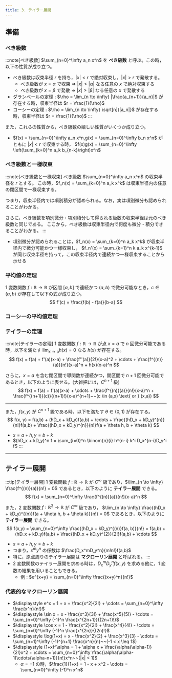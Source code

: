 ```yaml
---
title: 3. テイラー展開
---
```


## 準備
### べき級数
:::note[べき級数]
$\sum_{n=0}^\infty a_n x^n$ を **べき級数** と呼ぶ。この時，以下の性質が成り立つ。

- べき級数は収束半径 $r$ を持ち，$|x| < r$ で絶対収束し，$|x| > r$ で発散する。
    - べき級数が $x = \alpha$ で収束 $\Rightarrow$ $|x| < |\alpha|$ なる任意の $x$ で絶対収束する
    - べき級数が $x = \beta$ で発散 $\Rightarrow$ $|x| > |\beta|$ なる任意の $x$ で発散する
- ダランベールの定理 : $\rho = \lim_{n \to \infty} |\frac{a_{n+1}}{a_n}|$ が存在する時，収束半径は $r = \frac{1}{\rho}$
- コーシーの定理 : $\rho = \lim_{n \to \infty} \sqrt[n]{|a_n|}$ が存在する時，収束半径は $r = \frac{1}{\rho}$
:::

また，これらの性質から，べき級数の嬉しい性質がいくつか成り立つ。
- $f(x) = \sum_{n=0}^\infty a_n x^n,g(x) = \sum_{n=0}^\infty b_n x^n$ がともに $|x| < r$ で収束する時，
$f(x)g(x) = \sum_{n=0}^\infty \left(\sum_{k=0}^n a_k b_{n-k}\right)x^n$

### べき級数と一様収束
:::note[べき級数と一様収束]
べき級数 $\sum_{n=0}^\infty a_n x^n$ の収束半径を $r$ とする。
この時，$f_n(x) = \sum_{k=0}^n a_k x^k$ は収束半径内の任意の閉区間で一様収束する。

つまり，収束半径内では項別積分が認められる。なお，実は項別微分も認められることがわかる。

さらに，べき級数を項別微分・項別積分して得られる級数の収束半径は元のべき級数と同じである。
ここから，べき級数は収束半径内で何度も微分・積分できることがわかる。
:::
- 項別微分が認められることは，$f_n(x) = \sum_{k=0}^n a_k x^k$ が収束半径内で微分可能かつ一様収束し，
$f_n'(x) = \sum_{k=1}^n k a_k x^{k-1}$ が同じ収束半径を持って，この収束半径内で連続かつ一様収束することから示せる

### 平均値の定理
1 変数関数 $f:\mathbb{R} \to \mathbb{R}$ が区間 $[a,b]$ で連続かつ $(a,b)$ で微分可能なとき，$c \in (a,b)$ が存在して以下の式が成り立つ。
$$
f'(c) = \frac{f(b) - f(a)}{b-a}
$$

### コーシーの平均値定理


### テイラーの定理
:::note[テイラーの定理]
1 変数関数 $f:\mathbb{R} \to \mathbb{R}$ が点 $x=a$ で $n$ 回微分可能である時，以下を満たす $\lim_{x \to a} h(x) = 0$ なる $h(x)$ が存在する。
$$
f(x) = f(a) + f'(a)(x-a) + \frac{f''(a)}{2!}(x-a)^2 + \cdots + \frac{f^{(n)}(a)}{n!}(x-a)^n + h(x)(x-a)^n
$$

さらに，$x=a$ を含む閉区間で導関数が連続かつ，開区間で $n+1$ 回微分可能であるとき，以下のように表せる。(大雑把には，$C^{n+1}$ 級)
$$
f(x) = f(a) + f'(a)(x-a) + \cdots + \frac{f^{(n)}(a)}{n!}(x-a)^n + \frac{f^{(n+1)}(c)}{(n+1)!}(x-a)^{n+1}~~(c \in (a,x) \text{ or } (x,a))
$$

---
また，$f(x,y)$ が $C^{n+1}$ 級である時，以下を満たす $\theta \in (0,1)$ が存在する。
$$
f(x, y) = f(a,b) + (hD_x + kD_y)f(a,b) + \cdots + \frac{(hD_x + kD_y)^{n}}{n!}f(a,b) + \frac{(hD_x + kD_y)^{n}}{n!}f(a + \theta h, b + \theta k)
$$
- $x = a + h, y = b + k$
- $(hD_x + kD_y)^n f = \sum_{i=0}^n \binom{n}{i} h^{n-i} k^i D_x^{n-i}D_y^i f$
:::

---
## テイラー展開
:::tip[テイラー展開]
1 変数関数 $f:\mathbb{R} \to \mathbb{R}$ が $C^\infty$ 級であり，$\lim_{n \to \infty} \frac{f^{(n)}(a)}{n!} = 0$ であるとき，以下のように **テイラー展開** できる。
$$
f(x) = \sum_{n=0}^\infty \frac{f^{(n)}(a)}{n!}(x-a)^n
$$

また，2 変数関数 $f:\mathbb{R}^2 \to \mathbb{R}$ が $C^\infty$ 級であり，
$\lim_{n \to \infty} \frac{(hD_x + kD_y)^{(n)}f(a + \theta h, b + \theta k)}{n!} = 0$ であるとき，以下のように **テイラー展開** できる。
$$
f(x,y)  = \sum_{n=0}^\infty \frac{(hD_x + kD_y)^{(n)}f(a, b)}{n!} = f(a,b) + (hD_x + kD_y)f(a,b) + \frac{(hD_x + kD_y)^{2}}{2!}f(a,b) + \cdots
$$
- $x = a + h, y = b + k$
- つまり，$x^my^n$ の係数は $\frac{D_x^mD_y^n}{m!n!}f(a,b)$
- 特に，原点周りのテイラー展開は **マクローリン展開** と呼ばれる。
:::
- 2 変数関数のテイラー展開を求める時は，$D_x^mD_y^n f(x,y)$ を求める他に，1 変数の結果を用いることもできる。
    - 例 : $e^{x+y} = \sum_{n=0}^\infty \frac{(x+y)^n}{n!}$

### 代表的なマクローリン展開
- $\displaystyle e^x = 1 + x + \frac{x^2}{2!} + \cdots = \sum_{n=0}^\infty \frac{x^n}{n!}$
- $\displaystyle \sin x = x - \frac{x^3}{3!} + \frac{x^5}{5!} - \cdots = \sum_{n=0}^\infty (-1)^n \frac{x^{2n+1}}{(2n+1)!}$
- $\displaystyle \cos x = 1 - \frac{x^2}{2!} + \frac{x^4}{4!} - \cdots = \sum_{n=0}^\infty (-1)^n \frac{x^{2n}}{(2n)!}$
- $\displaystyle \log(1+x) = x - \frac{x^2}{2} + \frac{x^3}{3} - \cdots = \sum_{n=1}^\infty (-1)^{n+1} \frac{x^n}{n}~~(-1 < x \leq 1$)
- $\displaystyle (1+x)^\alpha = 1 + \alpha x + \frac{\alpha(\alpha-1)}{2!}x^2 + \cdots = \sum_{n=0}^\infty \frac{\alpha(\alpha-1)\cdots(\alpha-n+1)}{n!}x^n~~(|x| < 1)$
    - $\alpha = -1$ の時，$\frac{1}{1+x} = 1 - x + x^2 - \cdots = \sum_{n=0}^\infty (-1)^n x^n$